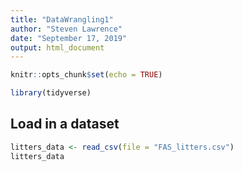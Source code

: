```yaml
---
title: "DataWrangling1"
author: "Steven Lawrence"
date: "September 17, 2019"
output: html_document
---
```


```r
knitr::opts_chunk$set(echo = TRUE)

library(tidyverse)
```
## Load in a dataset

```r
litters_data <- read_csv(file = "FAS_litters.csv")
litters_data
```

